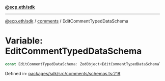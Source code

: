 [**@ecp.eth/sdk**](../../index.mdx)

***

[@ecp.eth/sdk](/sdk-reference/index.mdx) / [comments](/sdk-reference/comments/index.mdx) / EditCommentTypedDataSchema

# Variable: EditCommentTypedDataSchema

```ts
const EditCommentTypedDataSchema: ZodObject<EditCommentTypedDataSchemaType>;
```

Defined in: [packages/sdk/src/comments/schemas.ts:218](https://github.com/ecp-eth/comments-monorepo/blob/main/packages/sdk/src/comments/schemas.ts#L218)
